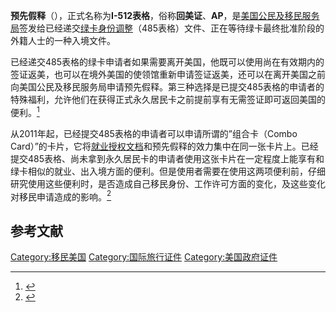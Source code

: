 '''预先假释'''（{{lang-en|Advance parole}}），正式名称为'''I-512表格'''，俗称'''回美证'''、'''AP'''，是[[美国公民及移民服务局|美国公民及移民服务局]]签发给已经递交[[美国永久居民|绿卡]][[身份调整|身份调整]]（485表格）文件、正在等待绿卡最终批准阶段的外籍人士的一种入境文件。

已经递交485表格的绿卡申请者如果需要离开美国，他既可以使用尚在有效期内的签证返美，也可以在境外美国的使领馆重新申请签证返美，还可以在离开美国之前向美国公民及移民服务局申请预先假释。第三种选择是已提交485表格的申请者的特殊福利，允许他们在获得正式永久居民卡之前提前享有无需签证即可返回美国的便利。<ref>{{cite web|url=https://www.uscis.gov/i-131|title=I-131, Application for Travel Document|publisher=USCIS|accessdate=2016-04-09|archive-date=2016-11-18|archive-url=https://web.archive.org/web/20161118124654/https://www.uscis.gov/i-131|dead-url=no}}</ref>

从2011年起，已经提交485表格的申请者可以申请所谓的”组合卡（Combo Card）”的卡片，它将[[就业授权文档|就业授权文档]]和预先假释的效力集中在同一张卡片上。已经提交485表格、尚未拿到永久居民卡的申请者使用这张卡片在一定程度上能享有和绿卡相似的就业、出入境方面的便利。但是使用者需要在使用这两项便利前，仔细研究使用这些便利时，是否造成自己移民身份、工作许可方面的变化，及这些变化对移民申请造成的影响。<ref>{{Cite web|url=https://www.uscis.gov/news/questions-and-answers/uscis-issue-employment-authorization-and-advance-parole-card-adjustment-status-applicants-questions-and-answers|title=USCIS to Issue Employment Authorization and Advance Parole Card for Adjustment of Status Applicants: Questions and Answers|publisher=USCIS|accessdate=2017-01-07}}</ref>

== 参考文献 ==
{{Reflist}}

[[Category:移民美国|Category:移民美国]]
[[Category:国际旅行证件|Category:国际旅行证件]]
[[Category:美国政府证件|Category:美国政府证件]]